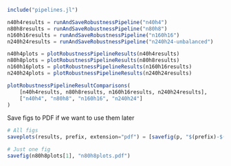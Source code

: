 ```{julia}
include("pipelines.jl")
```



```{julia}
n40h4results = runAndSaveRobustnessPipeline("n40h4")
n80h8results = runAndSaveRobustnessPipeline("n80h8")
n160h16results = runAndSaveRobustnessPipeline("n160h16")
n240h24results = runAndSaveRobustnessPipeline("n240h24-unbalanced")
```



```{julia}
n40h4plots = plotRobustnessPipelineResults(n40h4results)
n80h8plots = plotRobustnessPipelineResults(n80h8results)
n160h16plots = plotRobustnessPipelineResults(n160h16results)
n240h24plots = plotRobustnessPipelineResults(n240h24results)
```

```{julia}
plotRobustnessPipelineResultComparisons(
    [n40h4results, n80h8results, n160h16results, n240h24results],
    ["n40h4", "n80h8", "n160h16", "n240h24"]
)
```



Save figs to PDF if we want to use them later

```{julia}
# All figs
saveplots(results, prefix, extension="pdf") = [savefig(p, "$(prefix)-$(i).$(extension)") for (i, p) in enumerate(results)]

# Just one fig
savefig(n80h8plots[1], "n80h8plots.pdf")
```